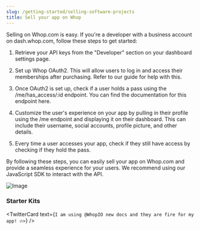 ```yaml
---
slug: /getting-started/selling-software-projects
title: Sell your app on Whop
---
```



Selling on Whop.com is easy. If you're a developer with a business account on dash.whop.com, follow these steps to get started:

1. Retrieve your API keys from the "Developer" section on your dashboard settings page.

2. Set up Whop OAuth2. This will allow users to log in and access their memberships after purchasing. Refer to our guide for help with this.

3. Once OAuth2 is set up, check if a user holds a pass using the /me/has_access/:id endpoint. You can find the documentation for this endpoint here.

4. Customize the user's experience on your app by pulling in their profile using the /me endpoint and displaying it on their dashboard. This can include their username, social accounts, profile picture, and other details.

5. Every time a user accesses your app, check if they still have access by checking if they hold the pass.

By following these steps, you can easily sell your app on Whop.com and provide a seamless experience for your users. We recommend using our JavaScript SDK to interact with the API.

![Image](./assets/getting-api-keys.png)

### Starter Kits

<IntegrationPoints />

<TwitterCard
  text={`I am using @WhopIO new docs and they are fire for my app! 🔥>`}
/>
